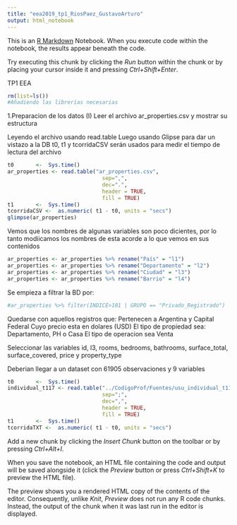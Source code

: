 ```yaml
---
title: "eea2019_tp1_RiosPaez_GustavoArturo"
output: html_notebook
---
```


This is an [R Markdown](http://rmarkdown.rstudio.com) Notebook. When you execute code within the notebook, the results appear beneath the code. 

Try executing this chunk by clicking the *Run* button within the chunk or by placing your cursor inside it and pressing *Ctrl+Shift+Enter*. 


TP1 EEA

```r
rm(list=ls())
#Añadiendo las librerías necesarias

```

1.Preparacion de los datos (I)
Leer el archivo ar_properties.csv y mostrar su estructura

Leyendo el archivo usando read.table
Luego usando Glipse para dar un vistazo a la DB
t0, t1 y tcorridaCSV serán usados para medir el tiempo de lectura del archivo
```r
t0       <-  Sys.time()
ar_properties <- read.table("ar_properties.csv",
                              sep=",",
                              dec=".",
                              header = TRUE,
                              fill = TRUE)
t1       <-  Sys.time()
tcorridaCSV <-  as.numeric( t1 - t0, units = "secs")
glimpse(ar_properties)
```

Vemos que los nombres de algunas variables son poco dicientes, por lo tanto modiicamos los nombres de esta acorde a lo que vemos en sus contenidos
```r
ar_properties <- ar_properties %>% rename("País" = "l1")
ar_properties <- ar_properties %>% rename("Departamento" = "l2")
ar_properties <- ar_properties %>% rename("Ciudad" = "l3")
ar_properties <- ar_properties %>% rename("Barrio" = "l4")

```


Se empieza a filtrar la BD por:


```r
#ar_properties %>% filter(INDICE>101 | GRUPO == "Privado_Registrado")

```

Quedarse con aquellos registros que:
Pertenecen a Argentina y Capital Federal
Cuyo precio esta en dolares (USD)
El tipo de propiedad sea: Departamento, PH o Casa
El tipo de operacion sea Venta
    
Seleccionar las variables id, l3, rooms, bedrooms, bathrooms, surface_total, surface_covered, price y property_type

Deberian llegar a un dataset con 61905 observaciones y 9 variables



```r

t0       <-  Sys.time()
individual_t117 <- read.table("../CodigoProf/Fuentes/usu_individual_t117.txt",
                              sep=";",
                              dec=",",
                              header = TRUE,
                              fill = TRUE)
t1       <-  Sys.time()
tcorridaTXT <-  as.numeric( t1 - t0, units = "secs")
```

Add a new chunk by clicking the *Insert Chunk* button on the toolbar or by pressing *Ctrl+Alt+I*.

When you save the notebook, an HTML file containing the code and output will be saved alongside it (click the *Preview* button or press *Ctrl+Shift+K* to preview the HTML file).

The preview shows you a rendered HTML copy of the contents of the editor. Consequently, unlike *Knit*, *Preview* does not run any R code chunks. Instead, the output of the chunk when it was last run in the editor is displayed.
